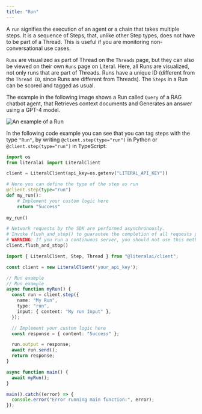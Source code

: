 ```yaml
---
title: "Run"
---
```


A `run` signifies the execution of an agent or a chain that takes multiple steps. It is a sequence of Steps, that, unlike other Step types, does not have to be part of a Thread. This is useful if you are monitoring non-conversational use cases.

`Runs` are visualized as part of Thread on the `Threads` page, but they can also be viewed on their own `Runs` page on Literal. Here, all Runs are visualized, not only runs that are part of Threads. Runs have a unique ID (different from the `Thread ID`, since Runs are different from Threads). The `Steps` in a Run can be scored and tagged as usual.

The example in the following image shows a Run called `Query` of a RAG chatbot agent, that Retrieves context documents and Generates an answer using a GPT-4 model.

<Frame caption="An example of a Run on Literal">     
  <img
    src="/images/run-example.png"
    alt="An example of a Run"
  />
</Frame>

In the following code example you can see that you can tag steps with the type `"Run"`, by writing `@client.step(type="run")` in Python or `@client.step(type="run")` in TypeScript:

<CodeGroup>

```python Python
import os
from literalai import LiteralClient

client = LiteralClient(api_key=os.getenv("LITERAL_API_KEY"))

# Here you can define the type of the step as run
@client.step(type="run")
def my_run():
    # Implement your custom logic here
    return "Success"
    
my_run()

# Network requests by the SDK are performed asynchronously.
# Invoke flush_and_stop() to guarantee the completion of all requests prior to the process termination.
# WARNING: If you run a continuous server, you should not use this method.
client.flush_and_stop()
```

```typescript TypeScript
import { LiteralClient, Step, Thread } from "@literalai/client";

const client = new LiteralClient('your_api_key');

// Run example
// Run example
async function myRun() {
  const run = client.step({
    name: "My Run",
    type: "run",
    input: { content: "My run Input" },
  });

  // Implement your custom logic here
  const response = { content: "Success" };

  run.output = response;
  await run.send();
  return response;
}

async function main() {
  await myRun();
}

main().catch((error) => {
  console.error("Error running main function:", error);
});


```

</CodeGroup>